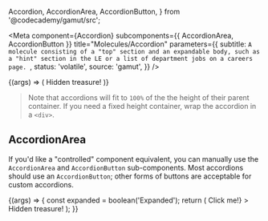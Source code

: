  Accordion,
  AccordionArea,
  AccordionButton,
} from '@codecademy/gamut/src';

<Meta
  component={Accordion}
  subcomponents={{ AccordionArea, AccordionButton }}
  title="Molecules/Accordion"
  parameters={{
    subtitle: `A molecule consisting of a "top" section and an expandable body,
such as a "hint" section in the LE or a list of department jobs on a careers page.
`,
    status: 'volatile',
    source: 'gamut',
  }}
/>

<Canvas withSource="open">
  <Story name="Accordion">
    {(args) => (
      <Accordion
        size={select('Size', ['normal', 'large'], undefined)}
        theme={select('Theme', ['blue', 'plain', 'yellow'], undefined)}
        top="Click me!"
      >
        Hidden treasure!
      </Accordion>
    )}
  </Story>
</Canvas>

<Props of={Accordion} />

> Note that accordions will fit to `100%` of the the height of their parent container.
> If you need a fixed height container, wrap the accordion in a `<div>`.

## AccordionArea

If you'd like a "controlled" component equivalent, you can manually use the `AccordionArea` and `AccordionButton` sub-components.
Most accordions should use an `AccordionButton`; other forms of buttons are acceptable for custom accordions.

<Canvas>
  <Story name="AccordionArea">
    {(args) => {
      const expanded = boolean('Expanded');
      return (
        <AccordionArea
          expanded={expanded}
          top={<AccordionButton expanded={expanded}>Click me!</AccordionButton>}
        >
          Hidden treasure!
        </AccordionArea>
      );
    }}
  </Story>
</Canvas>

<Props of={AccordionArea} />
